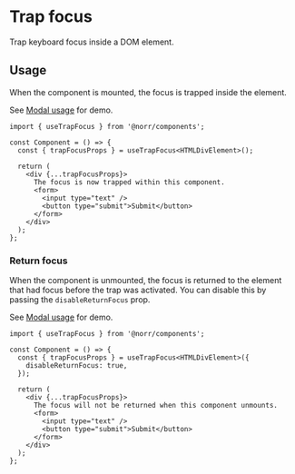 # Trap focus

Trap keyboard focus inside a DOM element.

## Usage

When the component is mounted, the focus is trapped inside the element.

See [Modal usage](/components/modal#usage) for demo.

```tsx copy
import { useTrapFocus } from '@norr/components';

const Component = () => {
  const { trapFocusProps } = useTrapFocus<HTMLDivElement>();

  return (
    <div {...trapFocusProps}>
      The focus is now trapped within this component.
      <form>
        <input type="text" />
        <button type="submit">Submit</button>
      </form>
    </div>
  );
};
```

### Return focus

When the component is unmounted, the focus is returned to the element that had
focus before the trap was activated. You can disable this by passing the
`disableReturnFocus` prop.

See [Modal usage](/components/modal#usage) for demo.

```tsx copy {5,10}
import { useTrapFocus } from '@norr/components';

const Component = () => {
  const { trapFocusProps } = useTrapFocus<HTMLDivElement>({
    disableReturnFocus: true,
  });

  return (
    <div {...trapFocusProps}>
      The focus will not be returned when this component unmounts.
      <form>
        <input type="text" />
        <button type="submit">Submit</button>
      </form>
    </div>
  );
};
```
